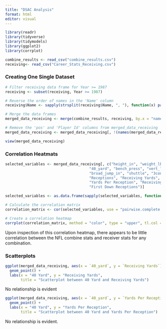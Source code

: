 ```yaml
---
title: "DSAC Analysis"
format: html
editor: visual
---
```


```r
library(readr)
library(tidyverse)
library(tidymodels)
library(ggplot2)
library(corrplot)
```

```r
combine_results <- read_csv("combine_results.csv")
receiving<- read_csv("Career_Stats_Receiving.csv")
```

### Creating One Single Dataset

```r

# Filter receiving data frame for Year >= 1987
receiving <- subset(receiving, Year >= 1987)

# Reverse the order of names in the 'Name' column
receiving$Name <- sapply(strsplit(receiving$Name, ", "), function(x) paste(rev(x), collapse = " "))

# Merge the data frames
merged_data_receiving <- merge(combine_results, receiving, by.x = "name", by.y = "Name", all = TRUE)

# Remove the 'pos' and 'Player Id' columns from merged_data_receiving
merged_data_receiving <- merged_data_receiving[, !(names(merged_data_receiving) %in% c("pos", "Player Id"))]
```

```r
view(merged_data_receiving)
```

### Correlation Heatmats

```r
selected_variables <- merged_data_receiving[, c("height_in", "weight_lbs", "hand_size_in", 
                                      "40_yard", "bench_press", "vert_leap_in", 
                                      "broad_jump_in", "shuttle", "3cone", 
                                      "Receptions", "Receiving Yards", 
                                      "Yards Per Reception", "Receiving TDs", 
                                      "First Down Receptions")]

selected_variables <- as.data.frame(sapply(selected_variables, function(x) as.numeric(as.character(x))))

# Calculate the correlation matrix
correlation_matrix <- cor(selected_variables, use = "pairwise.complete.obs")

# Create a correlation heatmap
corrplot(correlation_matrix, method = "color", type = "upper", tl.col = "black", tl.srt = 45)
```

Upon inspection of this correlation heatmap, there appears to be little correlation between the NFL combine stats and receiver stats for any combination.

### Scatterplots

```r
ggplot(merged_data_receiving, aes(x = `40_yard`, y = `Receiving Yards`)) +
  geom_point() +
  labs(x = "40 Yard", y = "Receiving Yards", 
       title = "Scatterplot between 40 Yard and Receiving Yards")
```

No relationship is evident

```r
ggplot(merged_data_receiving, aes(x = `40_yard`, y = `Yards Per Reception`)) +
  geom_point() +
  labs(x = "40 Yard", y = "Yards Per Reception", 
       title = "Scatterplot between 40 Yard and Yards Per Reception")
```

No relationship is evident.
